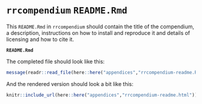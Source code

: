 # `rrcompendium` `README.Rmd`

This `README.Rmd` in `rrcompendium` should contain the title of the compendium, a description, instructions on how to install and reproduce it and details of licensing and how to cite it.

**`README.Rmd`**

The completed file should look like this:


```r

message(readr::read_file(here::here("appendices","rrcompendium-readme.Rmd")))

```

And the rendered version should look a bit like this:


```r
knitr::include_url(here::here("appendices","rrcompendium-readme.html"))
```

